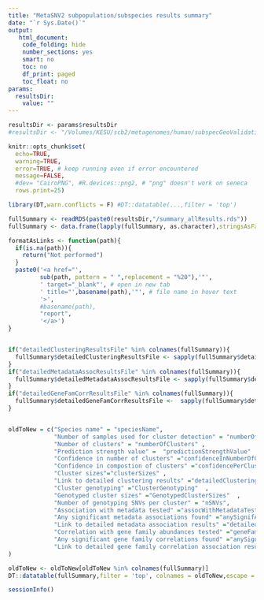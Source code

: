 ```yaml
---
title: "MetaSNV2 subpopulation/subspecies results summary"
date: "`r Sys.Date()`"
output:
   html_document:
    code_folding: hide
    number_sections: yes
    smart: no
    toc: no
    df_print: paged
    toc_float: no
params:
  resultsDir:
    value: ""
---
```



```r
resultsDir <- params$resultsDir
#resultsDir <- "/Volumes/KESU/scb2/metagenomes/human/subspecGeoValidation/all_v2/subpopr/fr11v2UL-human71/params.hr10.hs80.ps80_oneSamplePerSubj/subspec/"

knitr::opts_chunk$set(
  echo=TRUE,
  warning=TRUE,
  error=TRUE, # keep running even if error encountered
  message=FALSE,
  #dev= "CairoPNG", #R.devices::png2, # "png" doesn't work on seneca
  rows.print=25)

library(DT,warn.conflicts = F) #DT::datatable(...,filter = 'top')

```

```r
fullSummary <- readRDS(paste0(resultsDir,"/summary_allResults.rds"))
fullSummary <- data.frame(lapply(fullSummary, as.character),stringsAsFactors = F)

formatAsLinks <- function(path){
  if(is.na(path)){
    return("Not performed")
  }
  paste0('<a href="',
         sub(path, pattern = " ",replacement = "%20"),'"',
         ' target="_blank"', # open in new tab
         ' title="',basename(path),'"', # file name in hover text
         '>',
         #basename(path),
         "report",
         '</a>')
}


if("detailedClusteringResultsFile" %in% colnames(fullSummary)){
  fullSummary$detailedClusteringResultsFile <- sapply(fullSummary$detailedClusteringResultsFile,formatAsLinks)
}
if("detailedMetadataAssocResultsFile" %in% colnames(fullSummary)){
  fullSummary$detailedMetadataAssocResultsFile <- sapply(fullSummary$detailedMetadataAssocResultsFile,formatAsLinks)
}
if("detailedGeneFamCorrResultsFile" %in% colnames(fullSummary)){
  fullSummary$detailedGeneFamCorrResultsFile <-  sapply(fullSummary$detailedGeneFamCorrResultsFile,formatAsLinks)
}


oldToNew = c("Species name" = "speciesName",
             "Number of samples used for cluster detection" = "numberOfSamplesUsedForClusterDetection" ,
             "Number of clusters" = "numberOfClusters" ,
             "Prediction strength value" =  "predictionStrengthValue"  ,
             "Confidence in number of clusters" ="confidenceInNumberOfClusters"  ,
             "Confidence in compostion of clusters" ="confidencePerCluster" ,
             "Cluster sizes"="clusterSizes" ,
             "Link to detailed clustering results" ="detailedClusteringResultsFile"  ,
             "Cluster genotyping" ="ClusterGenotyping"  ,
             "Genotyped cluster sizes" ="GenotypedClusterSizes"  ,
             "Number of genotyping SNVs per cluster" = "nSNVs",
             "Association with metadata tested" ="assocWithMetadataTested" ,
             "Any significant metadata associations found" ="anySignifAssocWithMetadata"  ,
             "Link to detailed metadata association results" ="detailedMetadataAssocResultsFile",
             "Correlation with gene family abundances tested" ="geneFamCorrTested" ,
             "Any significant gene family correlations found" ="anySignifGeneFamCorrs"  ,
             "Link to detailed gene family correlation association results" ="detailedGeneFamCorrResultsFile"
)

oldToNew <- oldToNew[oldToNew %in% colnames(fullSummary)]
DT::datatable(fullSummary,filter = 'top', colnames = oldToNew,escape = F)
```


```r
sessionInfo()
```

